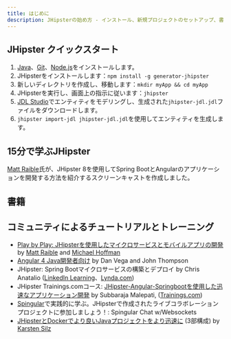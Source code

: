 ```yaml
---
title: はじめに
description: JHipsterの始め方 - インストール、新規プロジェクトのセットアップ、書籍、チュートリアル、トレーニング
---
```


## JHipster クイックスタート

1. [Java](https://adoptium.net/temurin/releases/?version=11)、[Git](http://git-scm.com/)、[Node.js](http://nodejs.org/)をインストールします。
2. JHipsterをインストールします：`npm install -g generator-jhipster`
3. 新しいディレクトリを作成し、移動します：`mkdir myApp && cd myApp`
4. JHipsterを実行し、画面上の指示に従います：`jhipster`
5. [JDL Studio](https://start.jhipster.tech/jdl-studio/)でエンティティをモデリングし、生成された`jhipster-jdl.jdl`ファイルをダウンロードします。
6. `jhipster import-jdl jhipster-jdl.jdl`を使用してエンティティを生成します。

## 15分で学ぶJHipster

[Matt Raible](https://x.com/mraible)氏が、JHipster 8を使用してSpring BootとAngularのアプリケーションを開発する方法を紹介するスクリーンキャストを作成しました。

<EmbeddedVideo video="IfyjKCt6YHE" />

## 書籍

<Books />

## コミュニティによるチュートリアルとトレーニング

- [Play by Play: JHipsterを使用したマイクロサービスとモバイルアプリの開発](https://www.pluralsight.com/courses/play-by-play-developing-microservices-mobile-apps-jhipster) by [Matt Raible](https://x.com/mraible) and [Michael Hoffman](https://x.com/mhi_inc)
- [Angular 4 Java開発者向け](https://therealdanvega.teachable.com/p/jhipster/?product_id=456739&coupon_code=JHIPSTER) by Dan Vega and John Thompson
- JHipster: Spring Bootマイクロサービスの構築とデプロイ by Chris Anatalio ([LinkedIn Learning](https://www.linkedin.com/learning/jhipster-build-and-deploy-spring-boot-microservices)、[Lynda.com](https://www.lynda.com/course-tutorials/JHipster-Build-Deploy-Microservices/624352-2.html))
- JHipster Trainings.comコース: [JHipster-Angular-Springbootを使用した迅速なアプリケーション開発](https://trainings.com/course/Rapid-Development-with-JHipster-Spring-and-Angular-6/view) by Subbaraja Malepati, ([Trainings.com](https://trainings.com/))
- [Spingular](https://www.spingular.com/)で実践的に学ぶ。JHipsterで作成されたライブコラボレーションプロジェクトに参加しましょう！: Spingular Chat w/Websockets
- [JHipsterとDockerでより良いJavaプロジェクトをより迅速に](https://betterprojectsfaster.com/learn/tutorial-jhipster-docker-01) (3部構成) by [Karsten Silz](https://betterprojectsfaster.com/about/)
